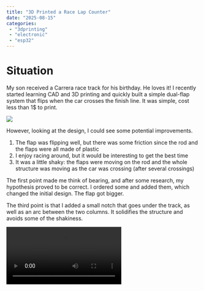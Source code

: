 ```yaml
---
title: "3D Printed a Race Lap Counter"
date: "2025-08-15"
categories:
 - "3dprinting"
 - "electronic"
 - "esp32"
---
```


# Situation

My son received a Carrera race track for his birthday. He loves it! I recently started learning CAD and 3D printing and quickly built a simple dual-flap system that flips when the car crosses the finish line. It was simple, cost less than 1$ to print.

![](/images/blog/FirstPrototypePrintedRaceTrackLapCounter.png)

 However, looking at the design, I could see some potential improvements.

1. The flap was flipping well, but there was some friction since the rod and the flaps were all made of plastic
2. I enjoy racing around, but it would be interesting to get the best time
3. It was a little shaky: the flaps were moving on the rod and the whole structure was moving as the car was crossing (after several crossings)

The first point made me think of bearing, and after some research, my hypothesis proved to be correct. I ordered some and added them, which changed the initial design. The flap got bigger.

The third point is that I added a small notch that goes under the track, as well as an arc between the two columns. It solidifies the structure and avoids some of the shakiness.

<video src="/videos/blog/RaceCarLapCounter1.mp4" controls/>

The second point opened a whole can of worms.

# Task

The main task in tackling the challenge of counting the best time of a lap was to incorporate some electronic components. But before choosing the electronics and devices, I needed to find how I could detect a lap. My son and I like the effect of the car "crashing" into the rotating lap. So, I started with this idea of having a counter on a rotation. Similarly to web development, adding a debouncer when adding a button would help in case the flap rotates several times. The rotation needs to activate a switch. I thought about having a piece of metal touch two other pieces to create contact, but that sounded somewhat unreliable. After searching online, I learned about "reed switch". A magnet activates these. So, I added two magnets (one per flap), and once it crosses the reed switch at the top, it activates the stopwatch.

The second challenge was to display the time. I opted for a cheap [LCD screen of 1.3 inches](https://www.adafruit.com/product/5228). The LCD has a fast refresh rate and using the [SH110X library](https://github.com/adafruit/Adafruit_SH110x) makes it easy to display information using X,Y coordinates.

# Printing and Trying Out

The CAD of the design was my second attempt at building a 3D project, and I had learn to make it easy to reprint without having to print everything again. Thus, I broke the race lap tracker into many parts that can clip.

![](/images/blog/ExplodedViewOfLapCounter.png)

The idea sounds good for saving time and materials. However, the problem was the way I broke the piece. First, it is not snappy everywhere. Some connectors (pieces of plastic that go out) were connecting into a female version that was a whole of the same size but with a surround of 0.2mm bigger. That was too much. The lack of experience caused these pieces to move more than expected. Another learning experience was that friction alone is not enough, especially with many pieces. Having a more complex plastic mechanism to snap would be better. This led to the number of pieces: too many. Not only is adding custom clipping time-consuming, but it is also not great when something needs to change. Similarly, the number of pieces complicates assembly and makes it easier for children to break the device.

I thought of adding screws, but with so many pieces, it would also not be visually appealing. Lastly, the issue was with the wires. There are four wires from the LCD, two pairs of wires for the reed switch, and two wires from the reset button. Then, two wires for the speakers. Passing the wires through the hole is not a good design. Replacing a piece becomes very hard since the wires pass through, requiring the removal of the connection from the ESP up to the device! The design should allow us to snap/unscrew the larger piece, and once done, enable moving the wire without having to pass it through the hole. The arc part, the top one, demonstrates what the whole design should be: a front and back part that snap together. The columns are the opposite.

# Electronics

The electronic parts worked well on the breadboard, and surprisingly, I had no issue soldering and having everything into the 3D printed device. However, each wires need to connect to the ESP32. I have only a developer board, and because I might have to replace a wire, I wasn't sold on solving each wire on the board. Also, it is pretty tight, which could have led to pins touching each other. I decided to crimp the Dupont connector to every wire, and it proved to be a good solution. I also marked all wires with a tape to know where they connect to, which helped the process.

![](/images/blog/WiresInTheLapCounter.png)

# What is Next?

Creating the CAD even in the assembly view that allows moving pieces never shows the end result completely. I am using OnShape, a parametric CAD software, and I changed a few dimensions which adapted the whole design. Reprinting a few pieces led to incompatibility with prior pieces. The aftermath was some misalignment. While reprinting everything would work, the issue now is that the wires are all passed down, and it is a little bit annoying to re-pass all wires up. Thus, the next step would be to redesign the structure into eight pieces instead of 22, thereby avoiding many connections and holes.

Also, I noticed a few issues with the flap, the magnet, and the reed switch. The flap goes very fast since I added the bearing. I still believe the bearing is required since the plastic-on-plastic was causing a lot of friction, which sometimes was causing the flap to remain in odd positions. In software, I added debouncing and logic that does not count a lap if there are fewer than a few seconds between the last recorded time. However, another issue arises when the flap moves so quickly that the magnet does not have time to activate the reed switch. I am designing as I write a small modification to the flag that will bring the magnet closer to the reed switch.

![](/images/blog/FlapMagnetCloserLapCounter.png)

In the image, you can see the arrow #1 pointing to the reed switch holder, #2 a 1mm spacer that is next to the bearing, allowing a smooth rotation and not plastic-to-plastic friction, and #3 the new addition of 1mm closer to the reed where the magnet will sit. The flap rotation moves the magnet up, and the minimum distance goes down to 2 mm instead of 3mm. Also, now, I have space to add two magnets on each flap, which could increase the magnetic field. We will soon see if it solves the issue!

To recap, the wins are that the printed device is a lot of fun, even if not perfect for now. The design is solid, and it does not shake when cars hit the flap. Having mechanical parts that move are great, the audio makes it more alive, and the LCD showing rapidly moving numbers makes it more dynamic. The negative aspects that need to be addressed are the ease of maintenance and ensuring the reliability of the time recording when a car hits the flap.

Here is a video with the altered flag, which is smaller, addressing issues where the car would get stuck when the flap was going down and the car was crossing (the flag was positioned at 45 degrees toward the car, blocking the car's movement). The video has the sound of the system (as well as my kids talking).


<iframe 
  width="100%" 
  height="500" 
  src="https://www.youtube.com/embed/Rr0mmJ5NMoA" 
  frameborder="0" 
  allowfullscreen>
</iframe>


# Edit (August 19th)

The reed was set in place with hot glue. For some reason, one side started malfunctioning. Upon rotating the flap, the magnet did not activate the reed every time (skipping over 90% of the time). I hypothesize that I damaged the reed during the permanent installation. To fix the issue, I removed the glue and the reed switch, then reinstalled it with less glue and more slack in the wires. It has been working well so far.

I added a female connector in the box of the ESP. It gets the power from a wall adapter that has a male part. The female redirects the 6V/2A into the track, but also into a buck converter to get 4.9V to power the ESP32. That is great because the Carrera power supply is 35$ and the lap counter is 99$. The total of $134 is a lot higher than the cost of the wall adapter ($5), the buck converter ($4), the ESP ($5), the LCD ($5), a few materials, and PLA ($10). So, for about $30, I have a lot more and customized it exactly the way I want. But the most important thing: I learned CAD design, using LCD and ESP to create something that my son is very impressed with, as it came from a roll of plastic.


Carrera's electric plug has a proprietary input. However, using the secondary power supply, the battery, is not an issue. I will solder the solution soon.
![](/images/blog/RaceTrackBatteryHack.jpg) 

I am glad I had kept a more "freestyle" form inside the box with additional space allowing the buck converter to sit next to the ESP32.
![](/images/blog/RaceTrackBuckConverted.jpg) 

Here is the cheap DC wall plug that has a 5.5*2.1mm male part that connects into a 2.1mm female part.
![](/images/blog/RaceTrackDCPlug.jpg)